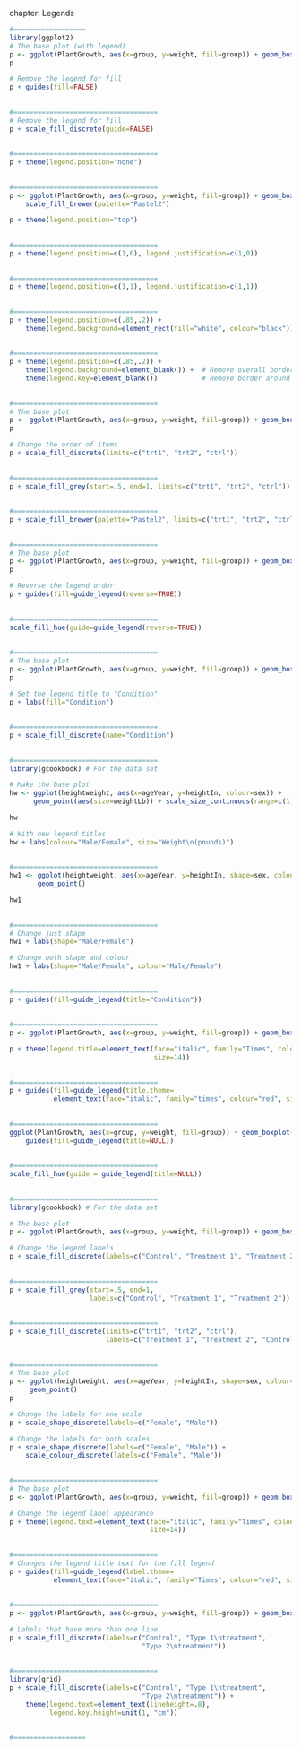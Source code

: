 chapter: Legends
```r
#==================
library(ggplot2)
# The base plot (with legend)
p <- ggplot(PlantGrowth, aes(x=group, y=weight, fill=group)) + geom_boxplot()
p

# Remove the legend for fill
p + guides(fill=FALSE)
    
    
#====================================
# Remove the legend for fill
p + scale_fill_discrete(guide=FALSE)
    
    
#====================================
p + theme(legend.position="none")
    
    
#====================================
p <- ggplot(PlantGrowth, aes(x=group, y=weight, fill=group)) + geom_boxplot() +
    scale_fill_brewer(palette="Pastel2")

p + theme(legend.position="top")
    
    
#====================================
p + theme(legend.position=c(1,0), legend.justification=c(1,0))
    
    
#====================================
p + theme(legend.position=c(1,1), legend.justification=c(1,1))
    
    
#====================================
p + theme(legend.position=c(.85,.2)) +
    theme(legend.background=element_rect(fill="white", colour="black"))
    
    
#====================================
p + theme(legend.position=c(.85,.2)) +
    theme(legend.background=element_blank()) +  # Remove overall border
    theme(legend.key=element_blank())           # Remove border around each item
    
    
#====================================
# The base plot
p <- ggplot(PlantGrowth, aes(x=group, y=weight, fill=group)) + geom_boxplot()
p

# Change the order of items
p + scale_fill_discrete(limits=c("trt1", "trt2", "ctrl"))
    
    
#====================================
p + scale_fill_grey(start=.5, end=1, limits=c("trt1", "trt2", "ctrl"))
    
    
#====================================
p + scale_fill_brewer(palette="Pastel2", limits=c("trt1", "trt2", "ctrl"))
    
    
#====================================
# The base plot
p <- ggplot(PlantGrowth, aes(x=group, y=weight, fill=group)) + geom_boxplot()
p

# Reverse the legend order
p + guides(fill=guide_legend(reverse=TRUE))
    
    
#====================================
scale_fill_hue(guide=guide_legend(reverse=TRUE))
    
    
#====================================
# The base plot
p <- ggplot(PlantGrowth, aes(x=group, y=weight, fill=group)) + geom_boxplot()
p

# Set the legend title to "Condition"
p + labs(fill="Condition")
    
    
#====================================
p + scale_fill_discrete(name="Condition")
    
    
#====================================
library(gcookbook) # For the data set

# Make the base plot
hw <- ggplot(heightweight, aes(x=ageYear, y=heightIn, colour=sex)) +
      geom_point(aes(size=weightLb)) + scale_size_continuous(range=c(1,4))

hw

# With new legend titles
hw + labs(colour="Male/Female", size="Weight\n(pounds)")
    
    
#====================================
hw1 <- ggplot(heightweight, aes(x=ageYear, y=heightIn, shape=sex, colour=sex)) +
       geom_point()

hw1
    
    
#====================================
# Change just shape
hw1 + labs(shape="Male/Female")

# Change both shape and colour
hw1 + labs(shape="Male/Female", colour="Male/Female")
    
    
#====================================
p + guides(fill=guide_legend(title="Condition"))
    
    
#====================================
p <- ggplot(PlantGrowth, aes(x=group, y=weight, fill=group)) + geom_boxplot()

p + theme(legend.title=element_text(face="italic", family="Times", colour="red", 
                                    size=14))
    
    
#====================================
p + guides(fill=guide_legend(title.theme=
           element_text(face="italic", family="times", colour="red", size=14)))
    
    
#====================================
ggplot(PlantGrowth, aes(x=group, y=weight, fill=group)) + geom_boxplot() +
    guides(fill=guide_legend(title=NULL))
    
    
#====================================
scale_fill_hue(guide = guide_legend(title=NULL))
    
    
#====================================
library(gcookbook) # For the data set

# The base plot
p <- ggplot(PlantGrowth, aes(x=group, y=weight, fill=group)) + geom_boxplot()

# Change the legend labels
p + scale_fill_discrete(labels=c("Control", "Treatment 1", "Treatment 2"))
    
    
#====================================
p + scale_fill_grey(start=.5, end=1,
                    labels=c("Control", "Treatment 1", "Treatment 2"))
    
    
#====================================
p + scale_fill_discrete(limits=c("trt1", "trt2", "ctrl"),
                        labels=c("Treatment 1", "Treatment 2", "Control"))
    
    
#====================================
# The base plot
p <- ggplot(heightweight, aes(x=ageYear, y=heightIn, shape=sex, colour=sex)) +
     geom_point()
p

# Change the labels for one scale
p + scale_shape_discrete(labels=c("Female", "Male"))

# Change the labels for both scales
p + scale_shape_discrete(labels=c("Female", "Male")) +
    scale_colour_discrete(labels=c("Female", "Male"))
    
    
#====================================
# The base plot
p <- ggplot(PlantGrowth, aes(x=group, y=weight, fill=group)) + geom_boxplot()

# Change the legend label appearance
p + theme(legend.text=element_text(face="italic", family="Times", colour="red", 
                                   size=14))
    
    
#====================================
# Changes the legend title text for the fill legend
p + guides(fill=guide_legend(label.theme=
           element_text(face="italic", family="Times", colour="red", size=14)))
    
    
#====================================
p <- ggplot(PlantGrowth, aes(x=group, y=weight, fill=group)) + geom_boxplot()

# Labels that have more than one line
p + scale_fill_discrete(labels=c("Control", "Type 1\ntreatment", 
                                 "Type 2\ntreatment"))
    
    
#====================================
library(grid)
p + scale_fill_discrete(labels=c("Control", "Type 1\ntreatment",
                                 "Type 2\ntreatment")) +
    theme(legend.text=element_text(lineheight=.8),
          legend.key.height=unit(1, "cm"))
    
    
#==================
```
